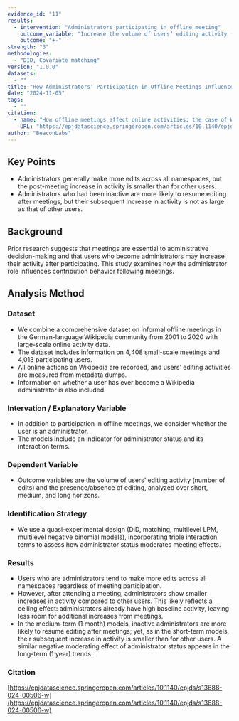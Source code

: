 ```yaml
---
evidence_id: "11"
results:
  - intervention: "Administrators participating in offline meeting"
    outcome_variable: "Increase the volume of users’ editing activity (number of edits) and the posibility of presence of editing"
    outcome: "+-"
strength: "3"
methodologies:
  - "DID, Covariate matching"
version: "1.0.0"
datasets:
  - ""
title: "How Administrators’ Participation in Offline Meetings Influences Their Contributions"
date: "2024-11-05"
tags:
  - ""
citation:
  - name: "How offline meetings affect online activities: the case of Wikipedia"
    URL: "https://epjdatascience.springeropen.com/articles/10.1140/epjds/s13688-024-00506-w"
author: "BeaconLabs"
---
```


## Key Points

- Administrators generally make more edits across all namespaces, but the post-meeting increase in activity is smaller than for other users.
- Administrators who had been inactive are more likely to resume editing after meetings, but their subsequent increase in activity is not as large as that of other users.

## Background

Prior research suggests that meetings are essential to administrative decision-making and that users who become administrators may increase their activity after participating. This study examines how the administrator role influences contribution behavior following meetings.

## Analysis Method

### Dataset

- We combine a comprehensive dataset on informal offline meetings in the German-language Wikipedia community from 2001 to 2020 with large-scale online activity data.
- The dataset includes information on 4,408 small-scale meetings and 4,013 participating users.
- All online actions on Wikipedia are recorded, and users’ editing activities are measured from metadata dumps.
- Information on whether a user has ever become a Wikipedia administrator is also included.

### Intervation / Explanatory Variable

- In addition to participation in offline meetings, we consider whether the user is an administrator.
- The models include an indicator for administrator status and its interaction terms.

### Dependent Variable

- Outcome variables are the volume of users’ editing activity (number of edits) and the presence/absence of editing, analyzed over short, medium, and long horizons.

### Identification Strategy

- We use a quasi-experimental design (DiD, matching, multilevel LPM, multilevel negative binomial models), incorporating triple interaction terms to assess how administrator status moderates meeting effects.

### Results

- Users who are administrators tend to make more edits across all namespaces regardless of meeting participation.
- However, after attending a meeting, administrators show smaller increases in activity compared to other users. This likely reflects a ceiling effect: administrators already have high baseline activity, leaving less room for additional increases from meetings.
- In the medium-term (1 month) models, inactive administrators are more likely to resume editing after meetings; yet, as in the short-term models, their subsequent increase in activity is smaller than for other users. A similar negative moderating effect of administrator status appears in the long-term (1 year) trends.

### Citation

[https://epjdatascience.springeropen.com/articles/10.1140/epjds/s13688-024-00506-w](https://epjdatascience.springeropen.com/articles/10.1140/epjds/s13688-024-00506-w)
